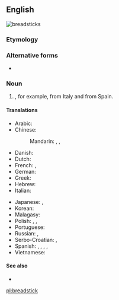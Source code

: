 {{also|bread-stick}}
==English==
[[File:Grissini.jpg|thumb|'''breadsticks''']]
{{wikipedia}}

===Etymology===
{{compound|bread|stick|lang=en}}

===Alternative forms===
* {{l|en|bread-stick}}

===Noun===
{{en-noun}}

# {{l|en|A long, very slender [[loaf]] of [[crisp]] bread smaller than a [[baguette]]}}, for example, {{m|it|grissino|grissini}} from Italy and {{m|es|rosquilleta|rosquilletas}} from Spain.

====Translations====
{{trans-top|slander loaf of crisp bread}}
* Arabic: {{t|ar|عُود الخُبْزِ|m}}
* Chinese:
*: Mandarin: {{t|cmn|麵包棒|sc=Hani}}, {{t|cmn|麪包棒|sc=Hani}}, {{t|cmn|面包棒|tr=miànbāo bàng|sc=Hani}}
* Danish: {{t|da|brødstang|c}}
* Dutch: {{t+|nl|soepstengel|m}}
* French: {{t+|fr|gressin|m}}, {{qualifier|rare}} {{t+|fr|grissini|m}}
* German: {{t|de|Grissini}}
* Greek: {{t+|el|κριτσίνι|n}}
* Hebrew: {{t|he|גריסיני}}
* Italian: {{t+|it|grissino|m}}
{{trans-mid}}
* Japanese: {{t|ja|グリッシーニ|tr=gurisshīni|sc=Jpan}}, {{t|ja|スティックパン|tr=sutikku-pan|sc=Jpan}}
* Korean: {{t|ko|막대빵|sc=Kore}}
* Malagasy: {{t+check|mg|mifoka}}
* Polish: {{t+|pl|paluszek|m}}, {{t|pl|grissini|m}}, {{t+|pl|paluch|m}}
* Portuguese: {{t|pt|gressino|m}}
* Russian: {{t|ru|грисси́ни|m|sc=Cyrl}}, {{t|ru|хле́бная па́лочка|f|sc=Cyrl}}
* Serbo-Croatian: {{t|sh|гриси́ни|m|sc=Cyrl}}, {{t+|sh|grisíni|m|sc=Cyrl}}
* Spanish: {{t|es|grisín|m}}, {{t|es|palillo de pan|m}}, {{t|es|palito de pan|m}}, {{qualifier|South America}} {{t|es|colín|m}}, {{qualifier|Southern Spain}} {{t+|es|pico|m}}
* Vietnamese: {{t|vi|bánh mì que}}
{{trans-bottom}}

====See also====
* {{commonslite|Category:Grissini}}

[[pl:breadstick]]